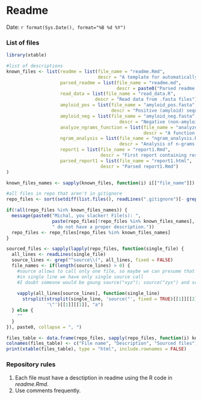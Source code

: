 Readme
========================================================

Date: `r format(Sys.Date(), format="%B %d %Y")`

### List of files

```r
library(xtable)

#list of descriptions
known_files <- list(readme = list(file_name = "readme.Rmd",
                                  descr = "A template for automatically generated readme. Date and list of file included."),
                    parsed_readme = list(file_name = "readme.md",
                                         descr = paste0("Parsed readme.Rmd")),
                    read_data = list(file_name = "read_data.R",
                                 descr = "Read data from .fasta files"),
                    amyloid_pos = list(file_name = "amyloid_pos.fasta",
                                       descr = "Positive (amyloid) sequences."),
                    amyloid_neg = list(file_name = "amyloid_neg.fasta",
                                          descr = "Negative (non-amyloid) sequences."),
                    analyze_ngrams_function = list(file_name = "analyze_ngrams_function.R",
                                                   descr = "A function that extracts important n-grams and calculate their frequency."),
                    ngram_analysis = list(file_name = "ngram_analysis.R",
                                          descr = "Analysis of n-grams extracted from amyloids. The analysis was performed separately for several groups of peptides."), 
                    report1 = list(file_name = "report1.Rmd",
                                   descr = "First report containing results from ngram_analysis.R"),
                    parsed_report1 = list(file_name = "report1.html",
                                   descr = "Parsed report1.Rmd")
)

known_files_names <- sapply(known_files, function(i) i[["file_name"]])

#all files in repo that aren't in gitignore
repo_files <- sort(setdiff(list.files(), readLines(".gitignore")[- grep("^\\.", readLines(".gitignore"))]))

if(!all(repo_files %in% known_files_names)) {
  message(paste0("Michal, you slacker! File(s): ",
                 paste(repo_files[!repo_files %in% known_files_names], collapse = ", "), 
                 " do not have a proper description."))
  repo_files <- repo_files[repo_files %in% known_files_names]
}

sourced_files <- sapply(lapply(repo_files, function(single_file) {
  all_lines <- readLines(single_file)
  source_lines <- grep("^source\\(", all_lines, fixed = FALSE)
  file_names <- if(length(source_lines) > 0) {
    #source allows to call only one file, so maybe we can presume that
    #in single line we have only single source call
    #I doubt someone would be goung source("xyz"); source("zyx") and so on in a single line
    
    vapply(all_lines[source_lines], function(single_line)
      strsplit(strsplit(single_line, 'source("', fixed = TRUE)[[1]][[2]],
               '\"')[[1]][[1]], "a")
  } else {
    ""
  }
}), paste0, collapse = ", ")

files_table <- data.frame(repo_files, sapply(repo_files, function(i) known_files[[which(i == known_files_names)]][["descr"]]), sourced_files)
colnames(files_table) <- c("File name", "Description", "Sourced files")
print(xtable(files_table), type = "html", include.rownames = FALSE)
```

### Repository rules
1. Each file must have a desctiption in readme using the R code in *readme.Rmd*.
2. Use comments frequently.

